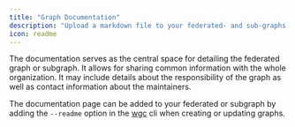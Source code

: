 ---
title: "Graph Documentation"
description: "Upload a markdown file to your federated- and sub-graphs to share on-boarding or common information with your organization."
icon: readme
---

The documentation serves as the central space for detailing the federated graph or subgraph. It allows for sharing common information with the whole organization. It may include details about the responsibility of the graph as well as contact information about the maintainers.

The documentation page can be added to your federated or subgraph by adding the `--readme` option in the [wgc](/cli/intro) cli when creating or updating graphs.


